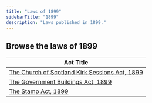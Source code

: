 ```yaml
---
title: "Laws of 1899"
sidebarTitle: "1899"
description: "Laws published in 1899."
---
```


## Browse the laws of 1899

| Act Title |
|-----------|
| [The Church of Scotland Kirk Sessions Act, 1899](/laws/act-79) |
| [The Government Buildings Act, 1899](/laws/act-78) |
| [The Stamp Act, 1899](/laws/act-77) |

